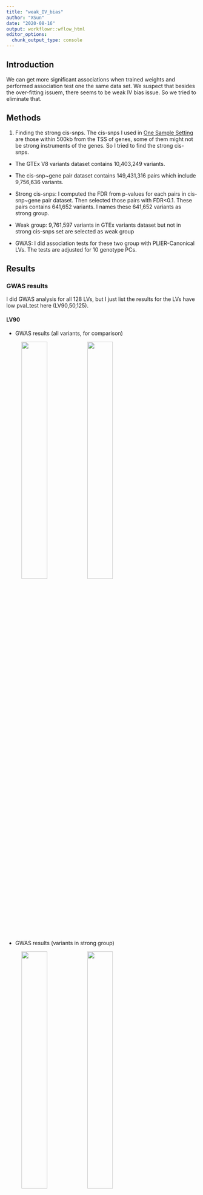 ```yaml
---
title: "weak_IV_bias"
author: "XSun"
date: "2020-08-16"
output: workflowr::wflow_html
editor_options:
  chunk_output_type: console
---
```


## Introduction

We can get more significant associations when trained weights and performed association test one the same data set. We suspect that besides the over-fitting issuem, there seems to be weak IV bias issue. So we tried to eliminate that. 


## Methods

1. Finding the strong cis-snps. The cis-snps I used in [One Sample Setting](https://xsun1229.github.io/factor_analysis/cg-onesample.html) are those within 500kb from the TSS of genes, some of them might not be strong instruments of the genes. So I tried to find the strong cis-snps.

  - The GTEx V8 variants dataset contains 10,403,249 variants.
  
  - The cis-snp~gene pair dataset contains 149,431,316 pairs which include 9,756,636 variants.
  
  - Strong cis-snps: I computed the FDR from p-values for each pairs in cis-snp~gene pair dataset. Then selected those pairs with FDR<0.1. These pairs contains 641,652 variants. I names these 641,652 variants as strong group.
  
  - Weak group: 9,761,597 variants in GTEx variants dataset but not in strong cis-snps set are selected as weak group
  
  - GWAS: I did association tests for these two group with PLIER-Canonical LVs. The tests are adjusted for 10 genotype PCs.
  
  
  
## Results

### GWAS results

I did GWAS analysis for all 128 LVs, but I just list the results for the LVs have low pval_test here (LV90,50,125). 

#### LV90 

- GWAS results (all variants, for comparison)

<figure class="half">
    <img src="https://github.com/xsun1229/factor_analysis/raw/master/output/qq_unif_lv90.jpeg" width="40%">
    <img src="https://github.com/xsun1229/factor_analysis/raw/master/output/man_lv90.jpeg" width="40%">
</figure>

- GWAS results (variants in strong group) 

<figure class="half">
    <img src="https://github.com/xsun1229/factor_analysis/raw/master/output/qq_unif_lv90_strong.jpeg" width="40%">
    <img src="https://github.com/xsun1229/factor_analysis/raw/master/output/man_lv90_strong.jpeg" width="40%">
</figure>


- GWAS results (variants in weak group) 

<figure class="half">
    <img src="https://github.com/xsun1229/factor_analysis/raw/master/output/qq_unif_lv90_weak.jpeg" width="40%">
    <img src="https://github.com/xsun1229/factor_analysis/raw/master/output/man_lv90_weak.jpeg" width="40%">
</figure>


#### LV50 

- GWAS results (all variants, for comparison)

<figure class="half">
    <img src="https://github.com/xsun1229/factor_analysis/raw/master/output/qq_unif_lv50.jpeg" width="40%">
    <img src="https://github.com/xsun1229/factor_analysis/raw/master/output/man_lv50.jpeg" width="40%">
</figure>

- GWAS results (variants in strong group) 

<figure class="half">
    <img src="https://github.com/xsun1229/factor_analysis/raw/master/output/qq_unif_lv50_strong.jpeg" width="40%">
    <img src="https://github.com/xsun1229/factor_analysis/raw/master/output/man_lv50_strong.jpeg" width="40%">
</figure>


- GWAS results (variants in weak group) 

<figure class="half">
    <img src="https://github.com/xsun1229/factor_analysis/raw/master/output/qq_unif_lv50_weak.jpeg" width="40%">
    <img src="https://github.com/xsun1229/factor_analysis/raw/master/output/man_lv50_weak.jpeg" width="40%">
</figure>


#### LV125 

- GWAS results (all variants, for comparison)

<figure class="half">
    <img src="https://github.com/xsun1229/factor_analysis/raw/master/output/qq_unif_lv125.jpeg" width="40%">
    <img src="https://github.com/xsun1229/factor_analysis/raw/master/output/man_lv125.jpeg" width="40%">
</figure>

- GWAS results (variants in strong group) 

<figure class="half">
    <img src="https://github.com/xsun1229/factor_analysis/raw/master/output/qq_unif_lv125_strong.jpeg" width="40%">
    <img src="https://github.com/xsun1229/factor_analysis/raw/master/output/man_lv125_strong.jpeg" width="40%">
</figure>


- GWAS results (variants in weak group) 

<figure class="half">
    <img src="https://github.com/xsun1229/factor_analysis/raw/master/output/qq_unif_lv125_weak.jpeg" width="40%">
    <img src="https://github.com/xsun1229/factor_analysis/raw/master/output/man_lv125_weak.jpeg" width="40%">
</figure>